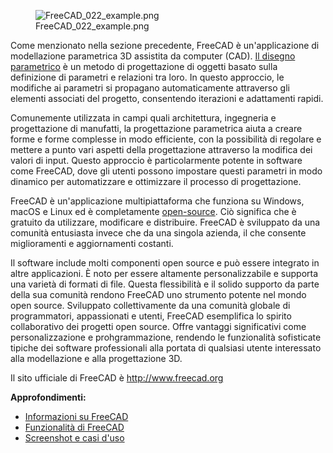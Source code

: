 <languages/>

{{Docnav/it
|[[Manual:Introduction/it|Introduzione]]
|[[Manual:Installing/it|Installazione]]
|[[Manual:Introduction/it|Pagina iniziale del manuale]]
|IconL = Crystal Clear manual.png
|IconC = Crystal Clear manual.png
}}

{{Manual:TOC}}

[[File:FreeCAD 022 example.png]]

Come menzionato nella sezione precedente, FreeCAD è un'applicazione di modellazione parametrica 3D assistita da computer (CAD). [https://en.wikipedia.org/wiki/Parametric_design Il disegno parametrico] è un metodo di progettazione di oggetti basato sulla definizione di parametri e relazioni tra loro. In questo approccio, le modifiche ai parametri si propagano automaticamente attraverso gli elementi associati del progetto, consentendo iterazioni e adattamenti rapidi. 

Comunemente utilizzata in campi quali architettura, ingegneria e progettazione di manufatti, la progettazione parametrica aiuta a creare forme e forme complesse in modo efficiente, con la possibilità di regolare e mettere a punto vari aspetti della progettazione attraverso la modifica dei valori di input. Questo approccio è particolarmente potente in software come FreeCAD, dove gli utenti possono impostare questi parametri in modo dinamico per automatizzare e ottimizzare il processo di progettazione.

FreeCAD è un'applicazione multipiattaforma che funziona su Windows, macOS e Linux ed è completamente [https://en.wikipedia.org/wiki/Open_source open-source]. Ciò significa che è gratuito da utilizzare, modificare e distribuire. FreeCAD è sviluppato da una comunità entusiasta invece che da una singola azienda, il che consente miglioramenti e aggiornamenti costanti.

Il software include molti componenti open source e può essere integrato in altre applicazioni. È noto per essere altamente personalizzabile e supporta una varietà di formati di file. Questa flessibilità e il solido supporto da parte della sua comunità rendono FreeCAD uno strumento potente nel mondo open source. Sviluppato collettivamente da una comunità globale di programmatori, appassionati e utenti, FreeCAD esemplifica lo spirito collaborativo dei progetti open source. Offre vantaggi significativi come personalizzazione e prohgrammazione, rendendo le funzionalità sofisticate tipiche dei software professionali alla portata di qualsiasi utente interessato alla modellazione e alla progettazione 3D.

<div class="mw-translate-fuzzy">
Il sito ufficiale di FreeCAD è http://www.freecad.org
</div>

'''Approfondimenti:'''

* [[About_FreeCAD/it|Informazioni su FreeCAD]]
* [[Feature_list/it|Funzionalità di FreeCAD]]
* [https://forum.freecad.org/viewforum.php?f=24 Screenshot e casi d'uso]


{{Docnav/it
|[[Manual:Introduction/it|Introduzione]]
|[[Manual:Installing/it|Installazione]]
|[[Manual:Introduction/it|Pagina iniziale del manuale]]
|IconL = Crystal Clear manual.png
|IconC = Crystal Clear manual.png
}}